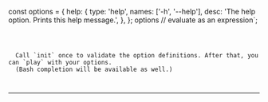 
const options = {
  help: {
    type: 'help',
    names: ['-h', '--help'],
    desc: 'The help option. Prints this help message.',
  },
};
options // evaluate as an expression`;

<Code callbacks={callbacks} initialDoc={initialDoc} />

<Callout type="default">
  Call `init` once to validate the option definitions. After that, you can `play` with your options.
  (Bash completion will be available as well.)
</Callout>

---

<Play callbacks={callbacks} />
